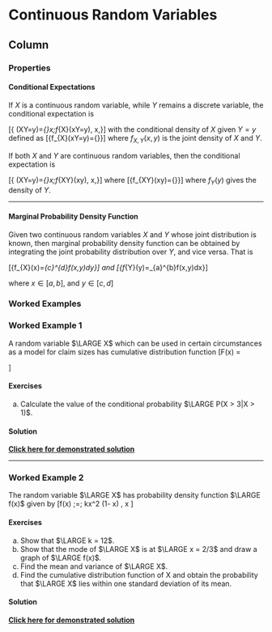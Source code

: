 Continuous Random Variables {data-navmenu="Random Variables"}
====================================

Column {.tabset}
-------------------------------------------------------------

### Properties

#### Conditional Expectations 

If $X$ is a continuous random variable, while $Y$ remains a discrete variable, the conditional expectation is

\[{\displaystyle \operatorname {E} (X\mid Y=y)=\int _{\mathcal {X}}x\;f_{X}(x\mid Y=y)\,\mathrm {d} x,}\]
with the conditional density of $X$ given $Y = y$ defined as \[{\displaystyle f_{X}(x\mid Y=y)={\frac {f_{X,Y}(x,y)}{P(Y=y)}}}\] where $f_{X,Y}(x, y)$ is the joint density of $X$ and $Y$. 

<p>

If both $X$ and $Y$ are continuous random variables, then the conditional expectation is

\[{\displaystyle \operatorname {E} (X\mid Y=y)=\int _{\mathcal {X}}x\;f_{X\mid Y}(x\mid y)\,\mathrm {d} x,}\]
where \[{\displaystyle f_{X\mid Y}(x\mid y)={\frac {f_{X,Y}(x,y)}{f_{Y}(y)}}}\] where $f_{Y}(y)$ gives the density of $Y$.

-------------------------------------------------------------


#### Marginal Probability Density Function

Given two continuous random variables $X$ and $Y$ whose joint distribution is known, then marginal probability density function can be obtained by integrating the joint probability distribution over $Y$, and vice versa. That is

\[{\displaystyle f_{X}(x)=\int _{c}^{d}f(x,y)dy}\] and \[{\displaystyle f_{Y}(y)=\int _{a}^{b}f(x,y)dx}\]

\noindent where ${\displaystyle x\in [a,b]}$, and ${\displaystyle y\in [c,d]}$



### Worked Examples

<h3> Worked Example 1</h3>


A random variable $\LARGE X$ which can be used in certain circumstances as a model for claim sizes has cumulative distribution function
\[\LARGE F(x) = \begin{cases}
0 & \mbox{ where }  x < 0 \\ 
1 - \left(\frac{2}{(2+x)}\right)^3 & \mbox{ where }  x > 0 \\ 
\end{cases}
\]

<h4> Exercises </h4>

a.  Calculate the value of the conditional probability $\LARGE P(X > 3|X > 1)$. 


<h4> Solution </h4>

<strong><a href="https://youtu.be/uaYXtM0lHRY">Click here for demonstrated solution</a></strong>

------------------------------------

<h3> Worked Example 2</h3>

The random variable $\LARGE X$ has probability density function $\LARGE f(x)$ given by
\[\LARGE f(x) \;=\; kx^2 (1- x) , \qquad 0 \leq x \leq 1 \]

<h4> Exercises</h4>

a. Show that $\LARGE k = 12$.
b. Show that the mode of $\LARGE X$ is at $\LARGE x = 2/3$ and draw a graph of $\LARGE f(x)$.
c. Find the mean and variance of $\LARGE X$.
d. Find the cumulative distribution function of X and obtain the probability that $\LARGE X$
lies within one standard deviation of its mean.

<h4> Solution </h4>

<strong><a href="https://youtu.be/rodfSPYXdh8">Click here for demonstrated solution</a></strong>

